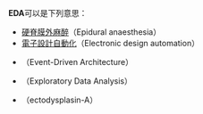 '''EDA'''可以是下列意思：
* [[硬脊膜外麻醉|硬脊膜外麻醉]]（Epidural anaesthesia）
* [[電子設計自動化|電子設計自動化]]（Electronic design automation）
* {{Link-en|事件驱动体系架构|Event-driven architecture}}（Event-Driven Architecture）
* {{Link-en|探索性数据分析|Exploratory data analysis}}（Exploratory Data Analysis）
* {{Link-en|外异蛋白A|EDA (gene)}}（ectodysplasin-A）
{{disambig|cat=三字拉丁字母縮寫消歧義}}